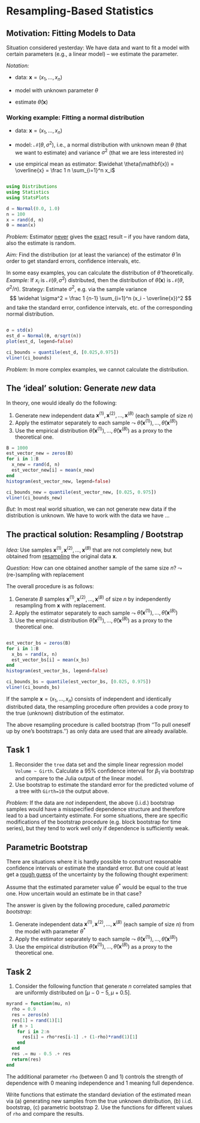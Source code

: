# Resampling-Based Statistics

## Motivation: Fitting Models to Data

Situation considered yesterday: We have data and want to fit a model with certain parameters (e.g., a linear model) -- we estimate the parameter.

*Notation:*

-   data: $\mathbf{x} = (x_1, \ldots, x_n)$

-   model with unknown parameter $\theta$

-   estimate $\widehat \theta(\mathbf{x})$

### Working example: Fitting a normal distribution

-   data: $\mathbf{x} = (x_1, \ldots, x_n)$

-   model: $\mathcal{N}(\theta, \sigma^2)$, i.e., a normal distribution with unknown mean $\theta$ (that we want to estimate) and variance $\sigma^2$ (that we are less interested in)

-   use empirical mean as estimator: $\widehat \theta(\mathbf{x}) = \overline{x} = \frac 1 n \sum_{i=1}^n x_i$

``` julia

using Distributions
using Statistics
using StatsPlots

d = Normal(0.0, 1.0)
n = 100
x = rand(d, n)
θ = mean(x)
```

*Problem:* Estimator [never]{.underline} gives the [exact]{.underline} result -- if you have random data, also the estimate is random.

*Aim:* Find the distribution (or at least the variance) of the estimator $\widehat \theta$ in order to get standard errors, confidence intervals, etc.

In some easy examples, you can calculate the distribution of $\widehat \theta$ theoretically. *Example:* If $x_i$ is $\mathcal{N}(\theta,\sigma^2)$ distributed, then the distribution of $\widehat \theta(\mathbf{x})$ is $\mathcal{N}(\theta, \sigma^2/n)$. Strategy: Estimate $\sigma^2$, e.g. via the sample variance $$ \widehat \sigma^2 = \frac 1 {n-1} \sum_{i=1}^n (x_i - \overline{x})^2 $$ and take the standard error, confidence intervals, etc. of the corresponding normal distribution.

``` julia

σ = std(x)
est_d = Normal(θ, σ/sqrt(n))
plot(est_d, legend=false)

ci_bounds = quantile(est_d, [0.025,0.975])
vline!(ci_bounds)
```

*Problem:* In more complex examples, we cannot calculate the distribution.

## The 'ideal' solution: Generate *new* data

In theory, one would ideally do the following:

1.  Generate new independent data $\mathbf{x}^{(1)}, \mathbf{x}^{(2)}, \ldots, \mathbf{x}^{(B)}$ (each sample of size $n$)
2.  Apply the estimator separately to each sample $\leadsto$ $\widehat \theta(\mathbf{x}^{(1)}), \ldots, \widehat \theta(\mathbf{x}^{(B)})$
3.  Use the empirical distribution $\widehat \theta(\mathbf{x}^{(1)}), \ldots, \widehat \theta(\mathbf{x}^{(B)})$ as a proxy to the theoretical one.

``` julia
B = 1000
est_vector_new = zeros(B)
for i in 1:B
  x_new = rand(d, n)
  est_vector_new[i] = mean(x_new)
end    
histogram(est_vector_new, legend=false)

ci_bounds_new = quantile(est_vector_new, [0.025, 0.975])
vline!(ci_bounds_new)
```

::: callout-attention
*But:* In most real world situation, we can not generate new data if the distribution is unknown. We have to work with the data we have ...
:::

## The practical solution: Resampling / Bootstrap

*Idea:* Use samples $\mathbf{x}^{(1)}, \mathbf{x}^{(2)}, \ldots, \mathbf{x}^{(B)}$ that are not completely new, but obtained from [resampling]{.underline} the original data $\mathbf{x}$.

*Question:* How can one obtained another sample of the same size $n$? $\leadsto$ (re-)sampling with replacement

The overall procedure is as follows:

1.  Generate $B$ samples $\mathbf{x}^{(1)}, \mathbf{x}^{(2)}, \ldots, \mathbf{x}^{(B)}$ of size $n$ by independently resampling from $\mathbf{x}$ with replacement.
2.  Apply the estimator separately to each sample $\leadsto$ $\widehat \theta(\mathbf{x}^{(1)}), \ldots, \widehat \theta(\mathbf{x}^{(B)})$
3.  Use the empirical distribution $\widehat \theta(\mathbf{x}^{(1)}), \ldots, \widehat \theta(\mathbf{x}^{(B)})$ as a proxy to the theoretical one.

``` julia

est_vector_bs = zeros(B)
for i in 1:B
  x_bs = rand(x, n)
  est_vector_bs[i] = mean(x_bs)
end
histogram(est_vector_bs, legend=false)

ci_bounds_bs = quantile(est_vector_bs, [0.025, 0.975])
vline!(ci_bounds_bs) 
```

If the sample $\mathbf{x} = (x_1,\ldots,x_n)$ consists of independent and identically distributed data, the resampling procedure often provides a code proxy to the true (unknown) distribution of the estimator.

::: callout-note
The above resampling procedure is called bootstrap (from ''To pull oneself up by one's bootstraps.'') as only data are used that are already available.
:::

::: {.callout-caution collapse="false"}
## Task 1

1.  Reconsider the `tree` data set and the simple linear regression model `Volume ~ Girth`. Calculate a 95% confidence interval for $\beta_1$ via bootstrap and compare to the Julia output of the linear model.
2.  Use bootstrap to estimate the standard error for the predicted volume of a tree with `Girth=10` the output above.
:::

*Problem:* If the data are *not* independent, the above (i.i.d.) bootstrap samples would have a misspecified dependence structure and therefore lead to a bad uncertainty estimate. For some situations, there are specific modifications of the bootstrap procedure (e.g. block bootstrap for time series), but they tend to work well only if dependence is sufficiently weak.

## Parametric Bootstrap

There are situations where it is hardly possible to construct reasonable confidence intervals or estimate the standard error. But one could at least get a [rough guess]{.underline} of the uncertainty by the following thought experiment:

Assume that the estimated parameter value $\theta^*$ would be equal to the true one. How uncertain would an estimate be in that case?

The answer is given by the following procedure, called *parametric bootstrap*:

1.  Generate independent data $\mathbf{x}^{(1)}, \mathbf{x}^{(2)}, \ldots, \mathbf{x}^{(B)}$ (each sample of size $n$) from the model with parameter $\theta^*$
2.  Apply the estimator separately to each sample $\leadsto$ $\widehat \theta(\mathbf{x}^{(1)}), \ldots, \widehat \theta(\mathbf{x}^{(B)})$
3.  Use the empirical distribution $\widehat \theta(\mathbf{x}^{(1)}), \ldots, \widehat \theta(\mathbf{x}^{(B)})$ as a proxy to the theoretical one.

::: {.callout-caution collapse="false"}
## Task 2

1.  Consider the following function that generate $n$ correlated samples that are uniformly distributed on $[\mu-0-5,\mu+0.5]$.

``` julia
myrand = function(mu, n) 
  rho = 0.9
  res = zeros(n)
  res[1] = rand(1)[1]
  if n > 1
    for i in 2:n
      res[i] = rho*res[i-1] .+ (1-rho)*rand(1)[1]
    end
  end
  res .= mu - 0.5 .+ res
  return(res)
end 
```

The additional parameter `rho` (between 0 and 1) controls the strength of dependence with 0 meaning independence and 1 meaning full dependence.

Write functions that estimate the standard deviation of the estimated mean via (a) generating new samples from the true unknown distribution, (b) i.i.d. bootstrap, (c) parametric bootstrap 2. Use the functions for different values of `rho` and compare the results.
:::
